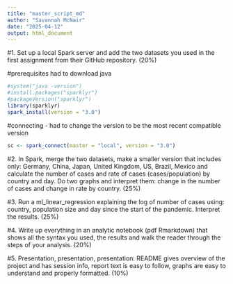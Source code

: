 ```yaml
---
title: "master_script_md"
author: "Savannah McNair"
date: "2025-04-12"
output: html_document
---
```


#1. Set up a local Spark server and add the two datasets you used in the first assignment from their GitHub repository. (20%)

#prerequisites
had to download java
```r
#system("java -version")
#install.packages("sparklyr")
#packageVersion("sparklyr")
library(sparklyr)
spark_install(version = "3.0")
```

#connecting - had to change the version to be the most recent compatible version
```r
sc <- spark_connect(master = "local", version = "3.0")
```


#2. In Spark, merge the two datasets, make a smaller version that includes only: Germany, China, Japan, United Kingdom, US, Brazil, Mexico and calculate the number of cases and rate of cases (cases/population) by country and day. Do two graphs and interpret them: change in the number of cases and change in rate by country. (25%)

#3. Run a ml_linear_regression explaining the log of number of cases using: country, population size and day since the start of the pandemic. Interpret the results. (25%)

#4. Write up everything in an analytic notebook (pdf Rmarkdown) that shows all the syntax you used, the results and walk the reader through the steps of your analysis. (20%)

#5. Presentation, presentation, presentation: README gives overview of the project and has session info, report text is easy to follow, graphs are easy to understand and properly formatted. (10%)
